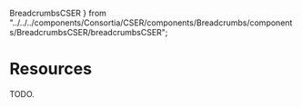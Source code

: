   BreadcrumbsCSER
} from "../../../components/Consortia/CSER/components/Breadcrumbs/components/BreadcrumbsCSER/breadcrumbsCSER";

<BreadcrumbsCSER lastCrumb="Resources" />

# Resources

TODO.
